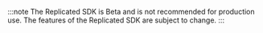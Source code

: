 :::note
The Replicated SDK is Beta and is not recommended for production use. The features of the Replicated SDK are subject to change.
:::